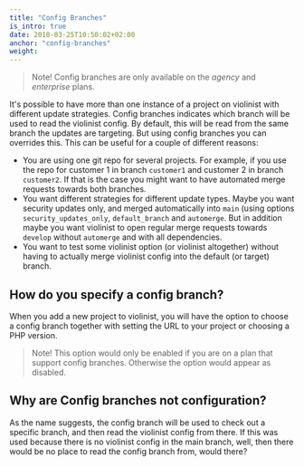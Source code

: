 ```yaml
---
title: "Config Branches"
is_intro: true
date: 2018-03-25T10:50:02+02:00
anchor: "config-branches"
weight:
---
```


> Note! Config branches are only available on the _agency_ and _enterprise_ plans.

It's possible to have more than one instance of a project on violinist with different update strategies. Config branches indicates which branch will be used to read the violinist config. By default, this will be read from the same branch the updates are targeting. But using config branches you can overrides this. This can be useful for a couple of different reasons:

- You are using one git repo for several projects. For example, if you use the repo for customer 1 in branch `customer1` and customer 2 in branch `customer2`. If that is the case you might want to have automated merge requests towards both branches.
- You want different strategies for different update types. Maybe you want security updates only, and merged automatically into `main` (using options `security_updates_only`, `default_branch` and `automerge`. But in addition maybe you want violinist to open regular merge requests towards `develop` without `automerge` and with all dependencies.
- You want to test some violinist option (or violinist altogether) without having to actually merge violinist config into the default (or target) branch.

## How do you specify a config branch?

When you add a new project to violinist, you will have the option to choose a config branch together with setting the URL to your project or choosing a PHP version.

> Note! This option would only be enabled if you are on a plan that support config branches. Otherwise the option would appear as disabled.

## Why are Config branches not configuration?

As the name suggests, the config branch will be used to check out a specific branch, and then read the violinist config from there. If this was used because there is no violinist config in the main branch, well, then there would be no place to read the config branch from, would there? 
